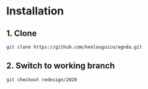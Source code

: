# Installation

## 1. Clone

```bash
git clone https://github.com/kenlauguico/agnda.git
```

## 2. Switch to working branch

```bash
git checkout redesign/2020
```

